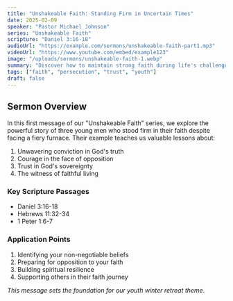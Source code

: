 ```yaml
---
title: "Unshakeable Faith: Standing Firm in Uncertain Times"
date: 2025-02-09
speaker: "Pastor Michael Johnson"
series: "Unshakeable Faith"
scripture: "Daniel 3:16-18"
audioUrl: "https://example.com/sermons/unshakeable-faith-part1.mp3"
videoUrl: "https://www.youtube.com/embed/example123"
image: "/uploads/sermons/unshakeable-faith-1.webp"
summary: "Discover how to maintain strong faith during life's challenges through the example of Shadrach, Meshach, and Abednego."
tags: ["faith", "persecution", "trust", "youth"]
draft: false
---
```


## Sermon Overview

In this first message of our "Unshakeable Faith" series, we explore the powerful story of three young men who stood firm in their faith despite facing a fiery furnace. Their example teaches us valuable lessons about:

1. Unwavering conviction in God's truth
2. Courage in the face of opposition
3. Trust in God's sovereignty
4. The witness of faithful living

### Key Scripture Passages

- Daniel 3:16-18
- Hebrews 11:32-34
- 1 Peter 1:6-7

### Application Points

1. Identifying your non-negotiable beliefs
2. Preparing for opposition to your faith
3. Building spiritual resilience
4. Supporting others in their faith journey

*This message sets the foundation for our youth winter retreat theme.*
